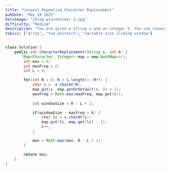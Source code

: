 ```yaml
---
title: "Longest Repeating Character Replacement"
pubDate: "May 18 2025"
heroImage: "/blog-placeholder-3.jpg"
difficulty: "Medium"
description: "You are given a string s and an integer k. You can choose any character of the string and change it to any other uppercase English character. You can perform this operation at most k times."
topics: ["array", "two pointers", "variable size sliding window"]
---
```



```java
class Solution {
    public int characterReplacement(String s, int k) {
        Map<Character, Integer> map = new HashMap<>();
        int max = 0;
        int maxFreq = 0;
        int L = 0;

        for(int R = 0; R < s.length(); R++) {
            char c =  s.charAt(R);
            map.put(c, map.getOrDefault(c, 0) + 1);
            maxFreq = Math.max(maxFreq, map.get(c));
            
            int windowSize = R - L + 1;

            if(windowSize - maxFreq > k) {
                char lc = s.charAt(L);
                map.put(lc, map.get(lc) - 1);
                L++;
            }

            max = Math.max(max, R - L + 1);
        }

        return max;
    }
}

```